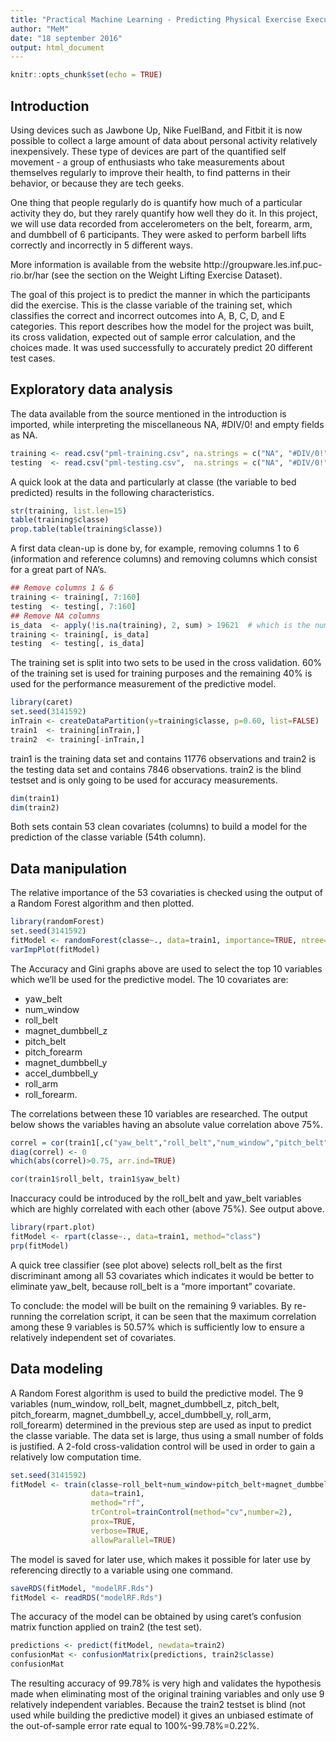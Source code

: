 ---
title: "Practical Machine Learning - Predicting Physical Exercise Executions"
author: "MeM"
date: "18 september 2016"
output: html_document
---

```{r setup, include=FALSE}
knitr::opts_chunk$set(echo = TRUE)
```

## Introduction

Using devices such as Jawbone Up, Nike FuelBand, and Fitbit it is now possible to collect a large amount of data about personal activity relatively inexpensively. These type of devices are part of the quantified self movement - a group of enthusiasts who take measurements about themselves regularly to improve their health, to find patterns in their behavior, or because they are tech geeks.

One thing that people regularly do is quantify how much of a particular activity they do, but they rarely quantify how well they do it. In this project, we will use data recorded from accelerometers on the belt, forearm, arm, and dumbbell of 6 participants. They were asked to perform barbell lifts correctly and incorrectly in 5 different ways.

More information is available from the website http://groupware.les.inf.puc-rio.br/har (see the section on the Weight Lifting Exercise Dataset).

The goal of this project is to predict the manner in which the participants did the exercise. This is the classe variable of the training set, which classifies the correct and incorrect outcomes into A, B, C, D, and E categories. This report describes how the model for the project was built, its cross validation, expected out of sample error calculation, and the choices made. It was used successfully to accurately predict 20 different test cases.

## Exploratory data analysis

The data available from the source mentioned in the introduction is imported, while interpreting the miscellaneous NA, #DIV/0! and empty fields as NA.
```{r, echo=TRUE}
training <- read.csv("pml-training.csv", na.strings = c("NA", "#DIV/0!", ""))
testing  <- read.csv("pml-testing.csv",  na.strings = c("NA", "#DIV/0!", ""))
```

A quick look at the data and particularly at classe (the variable to bed predicted) results in the following characteristics.
```{r, echo=TRUE}
str(training, list.len=15)
table(training$classe)
prop.table(table(training$classe))
```

A first data clean-up is done by, for example, removing columns 1 to 6 (information and reference columns) and removing columns which consist for a great 
part of NA's.

```{r, echo=TRUE}
## Remove columns 1 & 6
training <- training[, 7:160]
testing  <- testing[, 7:160]
## Remove NA columns
is_data  <- apply(!is.na(training), 2, sum) > 19621  # which is the number of observations
training <- training[, is_data]
testing  <- testing[, is_data]
```

The training set is split into two sets to be used in the cross validation. 60% of the training set is used for training purposes and the remaining 40% is used for the performance measurement of the predictive model.

```{r, echo=TRUE}
library(caret)
set.seed(3141592)
inTrain <- createDataPartition(y=training$classe, p=0.60, list=FALSE)
train1  <- training[inTrain,]
train2  <- training[-inTrain,]
```

train1 is the training data set and contains 11776 observations and train2 is the testing data set and contains 7846 observations. train2 is the blind testset and is only going to be used for accuracy measurements.

```{r, echo=TRUE}
dim(train1)
dim(train2)
```

Both sets contain 53 clean covariates (columns) to build a model for the prediction of the classe variable (54th column).

## Data manipulation

The relative importance of the 53 covariaties is checked using the output of a Random Forest algorithm and then plotted.

```{r, echo=TRUE}
library(randomForest)
set.seed(3141592)
fitModel <- randomForest(classe~., data=train1, importance=TRUE, ntree=100)
varImpPlot(fitModel)
```

The Accuracy and Gini graphs above are used to select the top 10 variables which we'll be used for the predictive model. The 10 covariates are:

* yaw_belt
* num_window
* roll_belt
* magnet_dumbbell_z
* pitch_belt
* pitch_forearm
* magnet_dumbbell_y
* accel_dumbbell_y
* roll_arm
* roll_forearm.

The correlations between these 10 variables are researched. The output below shows the variables having an absolute value correlation above 75%.

```{r, echo=TRUE}
correl = cor(train1[,c("yaw_belt","roll_belt","num_window","pitch_belt","magnet_dumbbell_z","magnet_dumbbell_y","pitch_forearm","accel_dumbbell_y","roll_arm","roll_forearm")])
diag(correl) <- 0
which(abs(correl)>0.75, arr.ind=TRUE)
```

```{r, echo=TRUE}
cor(train1$roll_belt, train1$yaw_belt)
```

Inaccuracy could be introduced by the roll_belt and yaw_belt variables which are highly correlated with each other (above 75%). See output above.

```{r, echo=TRUE}
library(rpart.plot)
fitModel <- rpart(classe~., data=train1, method="class")
prp(fitModel)
```

A quick tree classifier (see plot above) selects roll_belt as the first discriminant among all 53 covariates which indicates it would be better to eliminate yaw_belt, because roll_belt is a "more important" covariate.

To conclude: the model will be built on the remaining 9 variables. By re-running the correlation script, it can be seen that the maximum correlation among these 9 variables is 50.57% which is sufficiently low to ensure a relatively independent set of covariates.

## Data modeling

A Random Forest algorithm is used to build the predictive model. The 9 variables (num_window, roll_belt, magnet_dumbbell_z, pitch_belt, pitch_forearm, magnet_dumbbell_y, accel_dumbbell_y, roll_arm, roll_forearm) determined in the previous step are used as input to predict the classe variable. The data set is large, thus using a small number of folds is justified. A 2-fold cross-validation control will be used in order to gain a relatively low computation time.

```{r, echo=TRUE}
set.seed(3141592)
fitModel <- train(classe~roll_belt+num_window+pitch_belt+magnet_dumbbell_y+magnet_dumbbell_z+pitch_forearm+accel_dumbbell_y+roll_arm+roll_forearm,
                  data=train1,
                  method="rf",
                  trControl=trainControl(method="cv",number=2),
                  prox=TRUE,
                  verbose=TRUE,
                  allowParallel=TRUE)
```

The model is saved for later use, which makes it possible for later use by referencing directly to a variable using one command.

```{r, echo=TRUE}
saveRDS(fitModel, "modelRF.Rds")
fitModel <- readRDS("modelRF.Rds")
```

The accuracy of the model can be obtained by using caret's confusion matrix function applied on train2 (the test set).

```{r, echo=TRUE}
predictions <- predict(fitModel, newdata=train2)
confusionMat <- confusionMatrix(predictions, train2$classe)
confusionMat
```

The resulting accuracy of 99.78% is very high and validates the hypothesis made when eliminating most of the original training variables and only use 9 relatively independent variables. Because the train2 testset is blind (not used while building the predictive model) it gives an unbiased estimate of the out-of-sample error rate equal to 100%-99.78%=0.22%.





